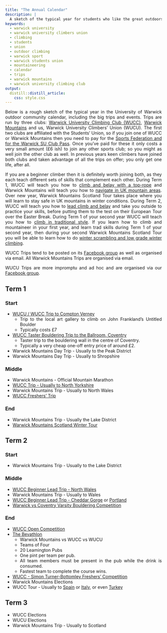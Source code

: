 ```yaml
---
title: "The Annual Calendar"
description: | 
  A sketch of the typical year for students who like the great outdoors.
keywords:
  - warwick university
  - warwick university climbers union
  - climbing
  - students
  - union
  - outdoor climbing
  - warwick sport
  - warwick students union
  - mountaineering
  - calendar
  - trips
  - warwick mountains
  - warwick university climbing club
output: 
  distill::distill_article:
    css: style.css
---
```


<style>
body {
text-align: justify}
</style>

Below is a rough sketch of the typical year in the University of Warwick outdoor community calendar, including the big trips and events. Trips are run by three clubs: [Warwick University Climbing Club (WUCC)](https://www.warwicksu.com/societies-sports/sports-clubs/climbing/){target="_blank"}, [Warwick Mountains](https://www.warwicksu.com/societies-sports/sports-clubs/mountains/){target="_blank"} and us, Warwick University Climbers' Union (WUCU). The first two clubs are affiliated with the Students' Union, so if you join one of WUCC or Warwick Mountains then you need to pay for the [Sports Federation and for the Warwick SU Club Pass](https://www.warwicksu.com/societies-sports/sports-clubs/howtojoin/){target="_blank"}. Once you've paid for these it only costs a very small amount (£6 ish) to join any other sports club; so you might as well join the other club as well. In previous years keen climbers have joined both clubs and taken advantage of all the trips on offer; you only get one life, after all. 

If you are a beginner climber then it is definitely worth joining both, as they each teach different sets of skills that complement each other. During Term 1, WUCC will teach you how to [climb and belay with a top-rope](https://www.youtube.com/watch?v=tGiGw_XnSW0){target="_blank"} and Warwick Mountains will teach you how to [navigate in UK mountain areas](https://www.youtube.com/watch?v=WMO1Qz-kH4Q){target="_blank"}. Over new year, Warwick Mountains Scotland Tour takes place where you will learn to stay safe in UK mountains in winter conditions. During Term 2, WUCC will teach you how to [lead climb and belay](https://www.youtube.com/watch?v=UI0cnk_k0eI){target="_blank"} and take you outside to practice your skills, before putting them to the test on their European Tour over the Easter Break.  During Term 1 of your second year WUCC will teach you how to [climb in traditional style](https://www.youtube.com/watch?v=TzNH5dm1bGo){target="_blank"}. If you learn how to climb and mountaineer in your first year, and learn trad skills during Term 1 of your second year, then during your second Warwick Mountains Scotland Tour  you will be able to learn how to do [winter scrambling and low grade winter climbing](https://www.youtube.com/watch?v=8P6yUjYRqxU){target="_blank"}.

WUCC Trips tend to be posted on its [Facebook group](https://www.facebook.com/groups/213573838712663){target="_blank"} as well as organised via email. All Warwick Mountains Trips are organised via email.

WUCU Trips are more impromptu and ad hoc and are organised via our [Facebook group](https://www.facebook.com/groups/3206887099412017){target="_blank"}.

## Term 1
### Start
* [WUCU / WUCC Trip to Compton Verney](https://www.youtube.com/watch?v=osGrr3xg3NA){target="_blank"}
  + Trip to the local art gallery to climb on John Frankland's Untitled Boulder
  + Typically costs £7
* [WUCC Taster Bouldering Trip to the Ballroom, Coventry](https://www.facebook.com/events/2664292006943905/?acontext=%7B%22event_action_history%22%3A[%7B%22surface%22%3A%22group%22%7D]%7D){target="_blank"}
  + Taster trip to the bouldering wall in the centre of Coventry.
  + Typically a very cheap one-off entry price of around £2.
* Warwick Mountains Day Trip - Usually to the Peak District
* Warwick Mountains Day Trip - Usually to Shropshire

### Middle
* Warwick Mountains - Official Mountain Marathon
* [WUCC Trip - Usually to North Yorkshire](https://www.facebook.com/events/172940950261335/?acontext=%7B%22event_action_history%22%3A[%7B%22surface%22%3A%22group%22%7D]%7D){target="_blank"}
* Warwick Mountains Trip - Usually to North Wales
* [WUCC Freshers' Trip](https://www.facebook.com/events/246300932907708/?acontext=%7B%22event_action_history%22%3A[%7B%22surface%22%3A%22group%22%7D]%7D){target="_blank"}

### End
* Warwick Mountains Trip - Usually the Lake District
* [Warwick Mountains Scotland Winter Tour](https://www.warwickmountains.com/scotland-tour){target="_blank"}

## Term 2
### Start
* Warwick Mountains Trip - Usually to the Lake District

### Middle
* [WUCC Beginner Lead Trip - North Wales](https://www.facebook.com/events/2175304419396695/?acontext=%7B%22event_action_history%22%3A[%7B%22surface%22%3A%22group%22%7D]%7D){target="_blank"}
* Warwick Mountains Trip - Usually to Wales
* [WUCC Beginner Lead Trip - Cheddar Gorge](https://www.facebook.com/events/347364355869879/?acontext=%7B%22event_action_history%22%3A[%7B%22surface%22%3A%22group%22%7D]%7D){target="_blank"} or [Portland](https://www.facebook.com/events/2175304419396695/?acontext=%7B%22event_action_history%22%3A[%7B%22surface%22%3A%22group%22%7D]%7D){target="_blank"}
* [Warwick vs Coventry Varsity Bouldering Competition](https://www.facebook.com/events/538429459983640/?acontext=%7B%22event_action_history%22%3A[%7B%22surface%22%3A%22group%22%7D]%7D){target="_blank"}

### End
* [WUCC Open Competition](https://www.facebook.com/events/377428732807398/?acontext=%7B%22event_action_history%22%3A[%7B%22surface%22%3A%22group%22%7D]%7D){target="_blank"}
* [The Bevathlon](https://www.facebook.com/events/377428732807398/?acontext=%7B%22event_action_history%22%3A[%7B%22surface%22%3A%22group%22%7D]%7D){target="_blank"}
  + Warwick Mountains vs WUCC vs WUCU
  + Teams of Four
  + 20 Leamington Pubs
  + One pint per team per pub.
  + All team members must be present in the pub while the drink is consumed.
  + Fastest team to complete the course wins.
* [WUCC - Simon Turner-Bottomley Freshers' Competition](https://www.facebook.com/events/1248156635336860/?acontext=%7B%22event_action_history%22%3A[%7B%22surface%22%3A%22group%22%7D]%7D){target="_blank"}
* Warwick Mountains Elections
* WUCC Tour - Usually to [Spain](https://www.facebook.com/events/1555131704562732/?acontext=%7B%22event_action_history%22%3A[%7B%22surface%22%3A%22group%22%7D]%7D){target="_blank"} or [Italy](https://www.facebook.com/events/2169123249774212/?acontext=%7B%22event_action_history%22%3A[%7B%22surface%22%3A%22group%22%7D]%7D){target="_blank"}, or even [Turkey](https://www.facebook.com/events/575350565951721/?acontext=%7B%22event_action_history%22%3A[%7B%22surface%22%3A%22group%22%7D]%7D){target="_blank"}

## Term 3
* WUCC Elections
* WUCU Elections
* Warwick Mountains Trip - Usually to Scotland